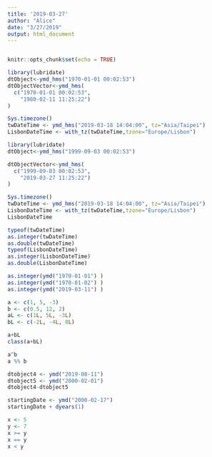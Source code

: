 ```yaml
---
title: '2019-03-27'
author: "Alice"
date: "3/27/2019"
output: html_document
---
```

```r

```

```r
knitr::opts_chunk$set(echo = TRUE)
```

```r
library(lubridate)
dtObject<-ymd_hms("1970-01-01 00:02:53") 
dtObjectVector<-ymd_hms(
  c("1970-01-01 00:02:53",
    "1980-02-11 11:25:22")
)
```

```r
Sys.timezone()
twDateTime <- ymd_hms("2019-03-18 14:04:00", tz="Asia/Taipei")
LisbonDateTime <- with_tz(twDateTime,tzone="Europe/Lisbon")
```

```r
library(lubridate)
dtObject<-ymd_hms("1999-09-03 00:02:53")

```

```r
dtObjectVector<-ymd_hms(
  c("1999-09-03 00:02:53",
    "2019-03-27 11:25:22")
)
```
```r
Sys.timezone()
twDateTime <- ymd_hms("2019-03-18 14:04:00", tz="Asia/Taipei")
LisbonDateTime <- with_tz(twDateTime,tzone="Europe/Lisbon")
LisbonDateTime

typeof(twDateTime)
as.integer(twDateTime)
as.double(twDateTime)
typeof(LisbonDateTime)
as.integer(LisbonDateTime)
as.double(LisbonDateTime)
```

```r
as.integer(ymd("1970-01-01") )
as.integer(ymd("1970-01-02") )
as.integer(ymd("2019-03-11") )
```
```r
a <- c(1, 5, -3)
b <- c(0.5, 12, 2)
aL <- c(1L, 5L, -3L)
bL <- c(-2L, -4L, 8L)
```
```r
a+bL
class(a+bL)
```

```r
a^b
a %% b
```
```r
dtobject4 <- ymd("2019-08-11")
dtobject5 <- ymd("2000-02-01")
dtobject4-dtobject5
```
```r
startingDate <- ymd("2000-02-17")
startingDate + dyears(1)
```
```r
x <- 5
y <- 7
x >= y
x == y
x < y
```

